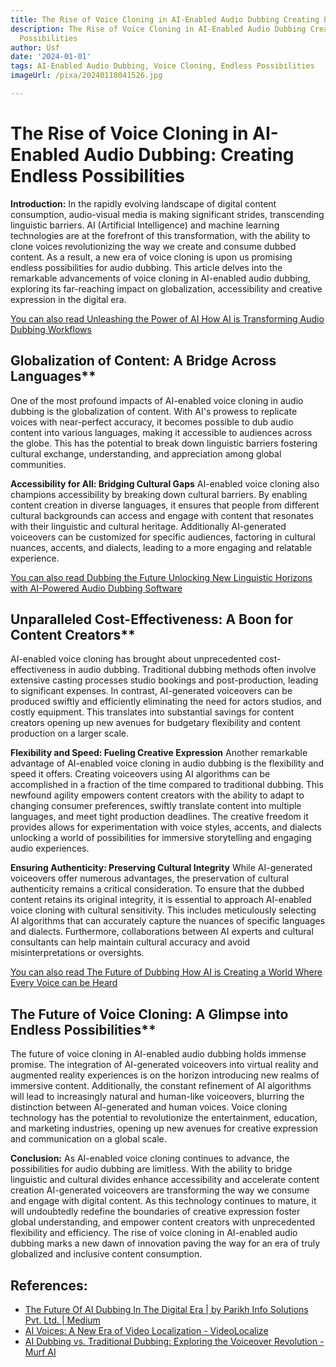 ```yaml
---
title: The Rise of Voice Cloning in AI-Enabled Audio Dubbing Creating Endless Possibilities
description: The Rise of Voice Cloning in AI-Enabled Audio Dubbing Creating Endless
  Possibilities
author: Usf
date: '2024-01-01'
tags: AI-Enabled Audio Dubbing, Voice Cloning, Endless Possibilities
imageUrl: /pixa/20240118041526.jpg

---
```

# The Rise of Voice Cloning in AI-Enabled Audio  Dubbing: Creating Endless Possibilities

**Introduction:**
In the rapidly evolving landscape  of digital content consumption, audio-visual  media is making significant strides, transcending linguistic barriers. AI (Artificial Intelligence)  and machine learning technologies are at the forefront of this transformation, with the ability to clone voices revolutionizing the way we create and consume dubbed content. As a result, a new era of voice cloning is upon us promising endless possibilities for audio dubbing. This article delves into the remarkable advancements of voice cloning in AI-enabled audio dubbing,  exploring its  far-reaching impact on globalization, accessibility and  creative expression in the digital era.

[You can also read Unleashing the Power of AI How AI is Transforming Audio Dubbing Workflows](Unleashing%20the%20Power%20of%20AI%20How%20AI%20is%20Transforming%20Audio%20Dubbing%20Workflows)


## Globalization of Content: A Bridge  Across  Languages**
One of the most profound impacts of AI-enabled voice cloning in audio dubbing is the globalization of content. With AI's prowess to replicate voices with near-perfect accuracy,  it  becomes possible to dub audio content into various languages, making it accessible to audiences across the globe. This has the potential to  break down linguistic barriers fostering  cultural exchange, understanding, and appreciation among global communities.

**Accessibility for All: Bridging Cultural Gaps**
AI-enabled voice cloning also champions accessibility  by breaking  down  cultural  barriers. By enabling content creation in diverse languages, it ensures that people  from different cultural  backgrounds can access and engage with  content  that resonates  with  their  linguistic and cultural  heritage. Additionally AI-generated voiceovers can be customized for specific audiences,  factoring in cultural nuances, accents, and dialects, leading to  a more engaging and relatable experience.

[You can also read Dubbing the  Future Unlocking New Linguistic Horizons with AI-Powered Audio Dubbing Software](Dubbing%20the%20Future%20Unlocking%20New%20Linguistic%20Horizons%20with%20AI-Powered%20Audio%20Dubbing%20Software)


## Unparalleled Cost-Effectiveness: A Boon for Content Creators**
AI-enabled voice  cloning has brought about unprecedented cost-effectiveness in audio dubbing. Traditional dubbing methods often involve extensive casting processes studio bookings and post-production, leading to  significant expenses. In contrast, AI-generated voiceovers can be produced swiftly and  efficiently eliminating the need for  actors studios, and costly equipment. This translates into  substantial savings for content creators opening up new avenues for budgetary  flexibility and  content production on  a larger scale.

**Flexibility and Speed: Fueling Creative Expression**
Another remarkable  advantage of AI-enabled voice  cloning  in audio dubbing is the  flexibility and speed it offers. Creating voiceovers using AI  algorithms can be accomplished in a fraction of the time compared to traditional dubbing. This newfound agility empowers content  creators with the ability to  adapt to  changing consumer preferences, swiftly translate content into multiple languages, and meet tight production deadlines. The creative freedom  it provides allows  for experimentation with voice styles, accents, and  dialects unlocking a world of possibilities for immersive storytelling and engaging audio experiences.

**Ensuring Authenticity: Preserving Cultural Integrity**
While AI-generated voiceovers offer numerous advantages, the preservation of cultural authenticity remains a critical consideration. To ensure that the dubbed content retains its original integrity, it is essential to approach AI-enabled  voice cloning with cultural sensitivity. This includes meticulously selecting AI algorithms  that can accurately capture the nuances of specific languages and dialects. Furthermore, collaborations between AI experts and cultural consultants  can help  maintain cultural accuracy and avoid misinterpretations  or oversights.

[You can also read The Future of Dubbing How AI is Creating  a World  Where Every Voice can be Heard](The%20Future%20of%20Dubbing%20How%20AI%20is%20Creating%20a%20World%20Where%20Every%20Voice%20can%20be%20Heard)


## The Future of Voice Cloning: A Glimpse  into Endless Possibilities**
The future of  voice cloning in AI-enabled audio dubbing holds  immense promise. The integration of AI-generated  voiceovers into virtual reality  and augmented reality experiences is on the horizon introducing new realms of immersive  content. Additionally, the constant refinement of AI algorithms will lead to increasingly natural and human-like  voiceovers, blurring the distinction between AI-generated and human voices. Voice cloning technology has the potential to revolutionize the entertainment, education, and marketing industries,  opening up new avenues for creative expression and communication on a global scale.

**Conclusion:**
As AI-enabled voice cloning continues  to advance, the possibilities  for audio dubbing are limitless. With the ability to bridge linguistic and  cultural divides  enhance accessibility and accelerate content creation AI-generated voiceovers  are transforming the way we consume and engage with digital content. As this technology continues to mature, it will undoubtedly redefine the boundaries of creative expression  foster global understanding, and empower content creators with unprecedented flexibility and efficiency. The rise of voice cloning in AI-enabled audio dubbing  marks  a new dawn of  innovation paving the way for an era of truly globalized and inclusive content consumption.

## References:
- [The Future Of AI Dubbing In The Digital Era | by Parikh Info Solutions Pvt. Ltd. | Medium](https://medium.com/@parikhinfosolutions/the-future-of-ai-dubbing-in-the-digital-era-8f7e0602044e)
- [AI Voices: A New Era of Video Localization - VideoLocalize](https://videolocalize.com/ai-voices-a-new-era-of-video-localization/)
- [AI Dubbing vs. Traditional Dubbing: Exploring the Voiceover Revolution - Murf AI](https://murf.ai/resources/ai-dubbing-vs-traditional-dubbing/)

